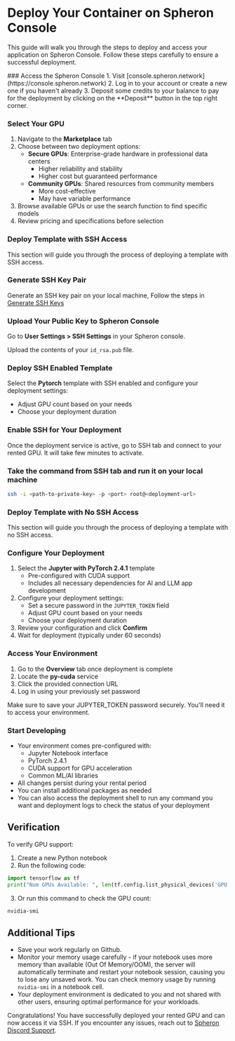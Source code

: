 
# Deploy Your Container on Spheron Console

This guide will walk you through the steps to deploy and access your application on Spheron Console. Follow these steps carefully to ensure a successful deployment.

<Steps>
### Access the Spheron Console
1. Visit [console.spheron.network](https://console.spheron.network)
2. Log in to your account or create a new one if you haven't already
3. Deposit some credits to your balance to pay for the deployment by clicking on the **Deposit** button in the top right corner.

### Select Your GPU
1. Navigate to the **Marketplace** tab
2. Choose between two deployment options:
    - **Secure GPUs**: Enterprise-grade hardware in professional data centers
      - Higher reliability and stability
      - Higher cost but guaranteed performance
    - **Community GPUs**: Shared resources from community members
      - More cost-effective
      - May have variable performance
3. Browse available GPUs or use the search function to find specific models
4. Review pricing and specifications before selection

### Deploy Template with SSH Access
This section will guide you through the process of deploying a template with SSH access.
<Steps>
### Generate SSH Key Pair
Generate an SSH key pair on your local machine, Follow the steps in [Generate SSH Keys](/rent-gpu/deploy-container/ssh-access)

### Upload Your Public Key to Spheron Console
Go to **User Settings > SSH Settings** in your Spheron console.

Upload the contents of your `id_rsa.pub` file.

### Deploy SSH Enabled Template
Select the **Pytorch** template with SSH enabled and configure your deployment settings:

- Adjust GPU count based on your needs
- Choose your deployment duration

### Enable SSH for Your Deployment
Once the deployment service is active, go to SSH tab and connect to your rented GPU. It will take few minutes to activate.

### Take the command from SSH tab and run it on your local machine

```sh
ssh -i <path-to-private-key> -p <port> root@<deployment-url>
```
</Steps>

### Deploy Template with No SSH Access  
This section will guide you through the process of deploying a template with no SSH access.
<Steps>
### Configure Your Deployment
1. Select the **Jupyter with PyTorch 2.4.1** template
   - Pre-configured with CUDA support
   - Includes all necessary dependencies for AI and LLM app development
2. Configure your deployment settings:
   - Set a secure password in the `JUPYTER_TOKEN` field
   - Adjust GPU count based on your needs
   - Choose your deployment duration
3. Review your configuration and click **Confirm**
4. Wait for deployment (typically under 60 seconds)

### Access Your Environment
1. Go to the **Overview** tab once deployment is complete
2. Locate the **py-cuda** service
3. Click the provided connection URL
4. Log in using your previously set password

<Callout type="warning">
  Make sure to save your JUPYTER_TOKEN password securely. You'll need it to access your environment.
</Callout>

### Start Developing
- Your environment comes pre-configured with:
  - Jupyter Notebook interface
  - PyTorch 2.4.1
  - CUDA support for GPU acceleration
  - Common ML/AI libraries
- All changes persist during your rental period
- You can install additional packages as needed
- You can also access the deployment shell to run any command you want and deployment logs to check the status of your deployment
</Steps>
</Steps>


## Verification
To verify GPU support:
1. Create a new Python notebook
2. Run the following code:
```python
import tensorflow as tf
print("Num GPUs Available: ", len(tf.config.list_physical_devices('GPU')))
```
3. Or run this command to check the GPU count:
```bash
nvidia-smi
```

## Additional Tips
- Save your work regularly on Github.
- Monitor your memory usage carefully - if your notebook uses more memory than available (Out Of Memory/OOM), the server will automatically terminate and restart your notebook session, causing you to lose any unsaved work. You can check memory usage by running `nvidia-smi` in a notebook cell.
- Your deployment environment is dedicated to you and not shared with other users, ensuring optimal performance for your workloads.

Congratulations! You have successfully deployed your rented GPU and can now access it via SSH. If you encounter any issues, reach out to [Spheron Discord Support](https://sphn.wiki/discord).